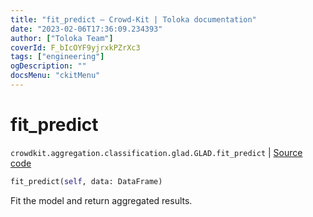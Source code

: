 ```yaml
---
title: "fit_predict — Crowd-Kit | Toloka documentation"
date: "2023-02-06T17:36:09.234393"
author: ["Toloka Team"]
coverId: F_bIcOYF9yjrxkPZrXc3
tags: ["engineering"]
ogDescription: ""
docsMenu: "ckitMenu"
---
```


# fit_predict
`crowdkit.aggregation.classification.glad.GLAD.fit_predict` | [Source code](https://github.com/Toloka/crowd-kit/blob/v1.2.0/crowdkit/aggregation/classification/glad.py#L331)

```python
fit_predict(self, data: DataFrame)
```

Fit the model and return aggregated results.